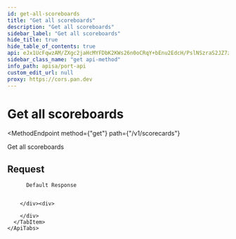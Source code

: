 ```yaml
---
id: get-all-scoreboards
title: "Get all scoreboards"
description: "Get all scoreboards"
sidebar_label: "Get all scoreboards"
hide_title: true
hide_table_of_contents: true
api: eJx1UcFqwzAM/ZXgc2jaHcMYFDbK2KWs26n0oCRqY+bEnu2EdcH/PslNSzraS2JZ7z0/PQ3Cw8GJfCs2pbZYgq2c2KXCYdlZ6Y/UGUSBYNEyyCJUuZsgA2EtOqNbhyQziIf5nH8VutJK46VuRS6ecQ+d8sn7iBQhpP8gK/QJKJVE8UJH9VQ06GtdUfuAnkoDvqYi6xfZxAS7tT1aF812VhGk9t64PMvAyBlxjbZ+JrUIk9E2ZY3NyfR5wEH4o0GiE+0Nj6TcQsP1siMfVv5CdJsKyZZrCoNYPIts9zrSpVeMX9N7yXL9SlA2dhpxMZsLwhrtfAMtw0f127Nf5XNx5vHHZ0YBOSCtOOww5rIV/YLDuFpkTa9xaxgKcPhpVQh8/d2h5eXSsQcroWDb212YRL56+SA16Fh6GsxXDGY8cOLnVsv3PajuVmIRHL8hvUN5pMASiv3pAj917hLGBZzRHMkuhPAHSMnypA==
sidebar_class_name: "get api-method"
info_path: apisa/port-api
custom_edit_url: null
proxy: https://cors.pan.dev
---
```



<h1
  className={"openapi__heading"}
>
  Get all scoreboards
</h1>

<MethodEndpoint
  method={"get"}
  path={"/v1/scorecards"}
>
  
</MethodEndpoint>



Get all scoreboards

## Request

<div>
  <div>
    <ApiTabs
      label={undefined}
      id={undefined}
    >
      <TabItem
        label={"200"}
        value={"200"}
      >
        <div>
          
          
          Default Response
          
          
        </div><div>
          
        </div>
      </TabItem>
    </ApiTabs>
  </div>
</div>
      